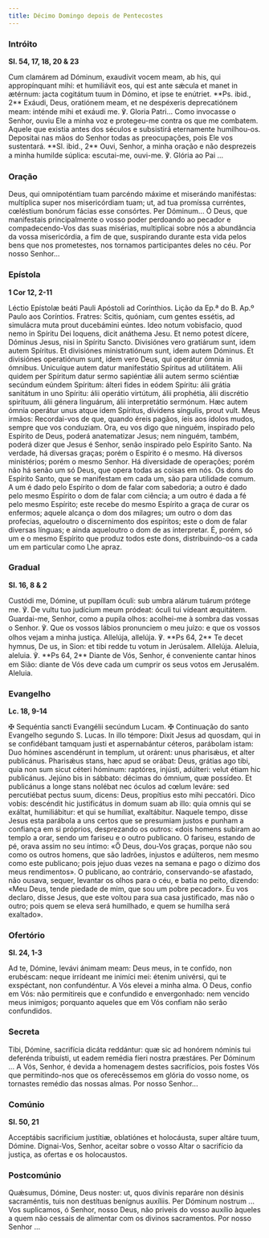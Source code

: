 ```yaml
---
title: Décimo Domingo depois de Pentecostes
---
```


### Intróito

**Sl. 54, 17, 18, 20 & 23**

<div class="side-by-side not-content">
  <span>
    Cum clamárem ad Dóminum, exaudívit vocem meam, ab his, qui appropínquant mihi: et humiliávit
    eos, qui est ante sǽcula et manet in ætérnum: jacta cogitátum tuum in Dómino, et ipse te
    enútriet. **Ps. ibid., 2** Exáudi, Deus, oratiónem meam, et ne despéxeris deprecatiónem meam:
    inténde mihi et exáudi me. ℣. Gloria Patri...
  </span>
  <span>
    Como invocasse o Senhor, ouviu Ele a minha voz e protegeu-me contra os que me combatem. Aquele
    que existia antes dos séculos e subsistirá eternamente humilhou-os. Depositai nas mãos do Senhor
    todas as preocupações, pois Ele vos sustentará. **Sl. ibid., 2** Ouvi, Senhor, a minha oração e
    não desprezeis a minha humilde súplica: escutai-me, ouvi-me. ℣. Glória ao Pai ...
  </span>
</div>

### Oração

<div class="side-by-side not-content">
  <span>
    Deus, qui omnipoténtiam tuam parcéndo máxime et miserándo maniféstas: multíplica super nos
    misericórdiam tuam; ut, ad tua promíssa curréntes, cœléstium bonórum fácias esse consórtes. Per
    Dóminum...
  </span>
  <span>
    Ó Deus, que manifestais principalmente o vosso poder perdoando ao pecador e compadecendo-Vos das
    suas misérias, multiplicai sobre nós a abundância da vossa misericórdia, a fim de que,
    suspirando durante esta vida pelos bens que nos prometestes, nos tornamos participantes deles no
    céu. Por nosso Senhor...
  </span>
</div>

### Epístola

**1 Cor 12, 2-11**

<div class="side-by-side not-content">
  <span>Léctio Epístolæ beáti Pauli Apóstoli ad Corínthios.</span>
  <span>Lição da Ep.ª do B. Ap.º Paulo aos Coríntios.</span>
  <span>
    Fratres: Scitis, quóniam, cum gentes essétis, ad simulácra muta prout ducebámini eúntes. Ideo
    notum vobisfacio, quod nemo in Spíritu Dei loquens, dicit anáthema Jesu. Et nemo potest dícere,
    Dóminus Jesus, nisi in Spíritu Sancto. Divisiónes vero gratiárum sunt, idem autem Spíritus. Et
    divisiónes ministratiónum sunt, idem autem Dóminus. Et divisiónes operatiónum sunt, idem vero
    Deus, qui operátur ómnia in ómnibus. Unicuíque autem datur manifestátio Spíritus ad utilitátem.
    Alii quidem per Spíritum datur sermo sapiéntiæ álii autem sermo sciéntiæ secúndum eúndem
    Spíritum: álteri fides in eódem Spíritu: álii grátia sanitátum in uno Spíritu: álii operátio
    virtútum, álii prophétia, álii discrétio spirítuum, álii génera linguárum, álii interpretátio
    sermónum. Hæc autem ómnia operátur unus atque idem Spíritus, dívidens síngulis, prout vult.
  </span>
  <span>
    Meus irmãos: Recordai-vos de que, quando éreis pagãos, íeis aos ídolos mudos, sempre que vos
    conduziam. Ora, eu vos digo que ninguém, inspirado pelo Espírito de Deus, poderá anatematizar
    Jesus; nem ninguém, também, poderá dizer que Jesus é Senhor, senão inspirado pelo Espírito
    Santo. Na verdade, há diversas graças; porém o Espírito é o mesmo. Há diversos ministérios;
    porém o mesmo Senhor. Há diversidade de operações; porém não há senão um só Deus, que opera
    todas as coisas em nós. Os dons do Espírito Santo, que se manifestam em cada um, são para
    utilidade comum. A um é dado pelo Espírito o dom de falar com sabedoria; a outro é dado pelo
    mesmo Espírito o dom de falar com ciência; a um outro é dada a fé pelo mesmo Espírito; este
    recebe do mesmo Espírito a graça de curar os enfermos; aquele alcança o dom dos milagres; um
    outro o dom das profecias, aqueloutro o discernimento dos espíritos; este o dom de falar
    diversas línguas; e ainda aqueloutro o dom de as interpretar. É, porém, só um e o mesmo Espírito
    que produz todos este dons, distribuindo-os a cada um em particular como Lhe apraz.
  </span>
</div>

### Gradual

**Sl. 16, 8 & 2**

<div class="side-by-side not-content">
  <span>
    Custódi me, Dómine, ut pupíllam óculi: sub umbra alárum tuárum prótege me. ℣. De vultu tuo
    judícium meum pródeat: óculi tui vídeant æquitátem.
  </span>
  <span>
    Guardai-me, Senhor, como a pupila olhos: acolhei-me à sombra das vossas o Senhor. ℣. Que os
    vossos lábios pronunciem o meu juízo: e que os vossos olhos vejam a minha justiça.
  </span>
  <span>
    Allelúja, allelúja. ℣. **Ps 64, 2** Te decet hymnus, De us, in Sion: et tibi redde tu votum in
    Jerúsalem. Allelúja.
  </span>
  <span>
    Aleluia, aleluia. ℣. **Ps 64, 2** Diante de Vós, Senhor, é conveniente cantar hinos em Sião:
    diante de Vós deve cada um cumprir os seus votos em Jerusalém. Aleluia.
  </span>
</div>

### Evangelho

**Lc. 18, 9-14**

<div class="side-by-side not-content">
  <span>
    <span class="text-red-500">✠</span> Sequéntia sancti Evangélii secúndum Lucam.
  </span>
  <span>
    <span class="text-red-500">✠</span> Continuação do santo Evangelho segundo S. Lucas.
  </span>
  <span>
    In illo témpore: Dixit Jesus ad quosdam, qui in se confidébant tamquam justi et aspernabántur
    céteros, parábolam istam: Duo hómines ascendérunt in templum, ut orárent: unus pharisǽus, et
    alter publicánus. Pharisǽus stans, hæc apud se orábat: Deus, grátias ago tibi, quia non sum
    sicut céteri hóminum: raptóres, injústi, adúlteri: velut étiam hic publicánus. Jejúno bis in
    sábbato: décimas do ómnium, quæ possídeo. Et publicánus a longe stans nolébat nec óculos ad
    cœlum leváre: sed percutiébat pectus suum, dicens: Deus, propítius esto mihi peccatóri. Dico
    vobis: descéndit hic justificátus in domum suam ab illo: quia omnis qui se exáltat,
    humiliábitur: et qui se humíliat, exaltábitur.
  </span>
  <span>
    Naquele tempo, disse Jesus esta parábola a uns certos que se presumiam justos e punham a
    confiança em si próprios, desprezando os outros: «dois homens subiram ao templo a orar, sendo um
    fariseu e o outro publicano. O fariseu, estando de pé, orava assim no seu íntimo: «Ő Deus,
    dou-Vos graças, porque não sou como os outros homens, que são ladrões, injustos e adúlteros, nem
    mesmo como este publicano; pois jejuo duas vezes na semana e pago o dízimo dos meus
    rendimentos». O publicano, ao contrário, conservando-se afastado, não ousava, sequer, levantar
    os olhos para o céu, e batia no peito, dizendo: «Meu Deus, tende piedade de mim, que sou um
    pobre pecador». Eu vos declaro, disse Jesus, que este voltou para sua casa justificado, mas não
    o outro; pois quem se eleva será humilhado, e quem se humilha será exaltado».
  </span>
</div>

### Ofertório

**Sl. 24, 1-3**

<div class="side-by-side not-content">
  <span>
    Ad te, Dómine, levávi ánimam meam: Deus meus, in te confído, non erubéscam: neque irrídeant me
    inimíci mei: étenim univérsi, qui te exspéctant, non confundéntur.
  </span>
  <span>
    A Vós elevei a minha alma. O Deus, confio em Vós: não permitireis que e confundido e
    envergonhado: nem vencido meus inimigos; porquanto aqueles que em Vós confiam não serão
    confundidos.
  </span>
</div>

### Secreta

<div class="side-by-side not-content">
  <span>
    Tibi, Dómine, sacrifícia dicáta reddántur: quæ sic ad honórem nóminis tui deferénda tribuísti,
    ut eadem remédia fíeri nostra præstáres. Per Dóminum ...
  </span>
  <span>
    A Vós, Senhor, é devida a homenagem destes sacrifícios, pois fostes Vós que permitindo-nos que
    os oferecêssemos em glória do vosso nome, os tornastes remédio das nossas almas. Por nosso
    Senhor...
  </span>
</div>

### Comúnio

**Sl. 50, 21**

<div class="side-by-side not-content">
  <span>Acceptábis sacrificium justítiæ, oblatiónes et holocáusta, super altáre tuum, Dómine.</span>
  <span>
    Dignai-Vos, Senhor, aceitar sobre o vosso Altar o sacrifício da justiça, as ofertas e os
    holocaustos.
  </span>
</div>

### Postcomúnio

<div class="side-by-side not-content">
  <span>
    Quǽsumus, Dómine, Deus noster: ut, quos divínis reparáre non désinis sacraméntis, tuis non
    destítuas benígnus auxíliis. Per Dóminum nostrum ...
  </span>
  <span>
    Vos suplicamos, ó Senhor, nosso Deus, não priveis do vosso auxílio àqueles a quem não cessais de
    alimentar com os divinos sacramentos. Por nosso Senhor ...
  </span>
</div>
